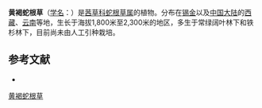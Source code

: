 {{Speciesbox
| name = 黄褐蛇根草
| status = 
| status_system = 
| image =
| genus = Ophiorrhiza
| species = lurida
| authority = Hook. f.
}}

'''黄褐蛇根草'''（[[学名|学名]]：{{lang|la|''Ophiorrhiza lurida''}}）是[[茜草科|茜草科]][[蛇根草属|蛇根草属]]的植物。分布在[[锡金|锡金]]以及[[中国大陆|中国大陆]]的[[西藏|西藏]]、[[云南|云南]]等地，生长于海拔1,800米至2,300米的地区，多生于常绿阔叶林下和铁杉林下，目前尚未由人工引种栽培。

== 参考文献 ==
<div class="references-small">
* {{cite web| url =http://www.bioinfo.cn/db05/KmzwSpecies.php?action=view&id=19861| title =黄褐蛇根草| work =《中国高等植物数据库全库》| publisher =中国科学院微生物研究所| author =昆明植物研究所| accessdate =2009-02-25| deadurl =yes| archiveurl =https://web.archive.org/web/20160305035217/http://www.bioinfo.cn/db05/KmzwSpecies.php?action=view&id=19861| archivedate =2016-03-05}}
</div>
{{Taxonbar|from=Q11178474}}

[[Category:蛇根草属|黄褐蛇根草]]


{{植物小作品}}